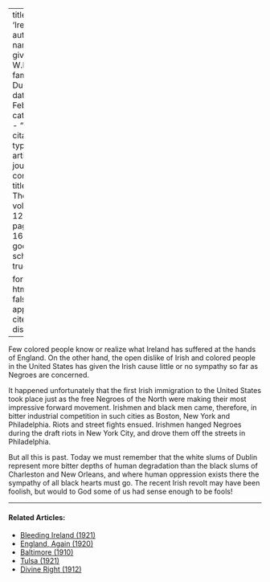 
---
title: 'Ireland'
author:
  - name:
      given: W.E.B.
      family: Du Bois
date: Feb. 1916
categories: 
  - ""
citation: 
  type: article-journal
  container-title: The Crisis
  volume: 12
  issue: 4
  page: 166-167
google-scholar: true

format:
  html:
    toc: false
    appendix-cite-as: display
---


Few colored people know or realize what Ireland has suffered at the hands of England. On the other hand, the open dislike of Irish and colored people in the United States has given the Irish cause little or no sympathy so far as Negroes are concerned.

It happened unfortunately that the first Irish immigration to the United States took place just as the free Negroes of the North were making their most impressive forward movement. Irishmen and black men came, therefore, in bitter industrial competition in such cities as Boston, New York and Philadelphia. Riots and street fights ensued. Irishmen hanged Negroes during the draft riots in New York City, and drove them off the streets in Philadelphia.

But all this is past. Today we must remember that the white slums of Dublin represent more bitter depths of human degradation than the black slums of Charleston and New Orleans, and where human oppression exists there the sympathy of all black hearts must go. The recent Irish revolt may have been foolish, but would to God some of us had sense enough to be fools!

<!-- Similar articles start here -->

<hr>
#### Related Articles:

* [Bleeding Ireland (1921)](/Volumes/21/05/bleeding-ireland.html)
* [England, Again (1920)](/Volumes/19/05/england_again.html)
* [Baltimore (1910)](/Volumes/01/01/Baltimore.html)
* [Tulsa (1921)](/Volumes/22/06/tulsa.html)
* [Divine Right (1912)](/Volumes/03/05/divine_right.html)

<!-- Similar articles end here -->